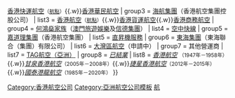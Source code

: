 {{Navbox
| name   = 香港航空公司
| title  = {{Flagicon|HKG|size=25px}} 以[[香港]]作為總部的航空公司
| state  = autocollapse
| style  = width:100%
| groupstyle = text-align:left; vertical-align:middle; background:#efefef;
| belowstyle = text-align: left;
| group2 = [[太古集團]]（國泰航空集團）
| list2  = [[國泰航空]]（[[國泰貨運]]）<small>（[[國泰航空航点|航点]]）</small>{{.w}}[[香港快運航空]]<small>（[[香港快運航空航點|航點]]）</small>{{.w}}[[香港華民航空]]
| group3 = [[海航集團]]（香港航空集團控股公司）
| list3  = [[香港航空]]<small>（[[香港航空航點|航點]]）</small>{{.w}}[[香港貨運航空]]{{.w}}[[香港商務航空]]
| group4 = [[何鴻燊家族]]（[[澳門旅遊娛樂]]及[[信德集團]]）
| list4  = [[空中快線直升機有限公司|空中快線]] 
| group5 = [[嘉道理家族|嘉道理集團]]（香港航空集團）
| list5  = [[直昇機服務（香港）|直昇機服務]]
| group6 = [[東海集團]]（東海聯合（集團）有限公司）
| list6  = [[大灣區航空]]（申請中）
| group7 = 其他營運商
| list7  = [[TAG航空（亞洲）]]
| group8 = ''[[香港已歇業航空公司列表|已結業]]''
| list8  = ''[[香港航空 (1947年)|香港航空]]'' <small>（1947年－1958年）</small>{{.w}}''[[甘泉香港航空]]''<small>（2005年－2008年）</small>{{.w}}''[[捷星香港航空]]''<small>（2012年－2015年）</small>{{.w}}''[[國泰港龍航空]]''<small>（1985年－2020年）</small>
}}
<noinclude>
[[Category:香港航空公司]]
[[Category:亞洲航空公司模板]]
[[Category:香港交通導航模板|航]]
</noinclude>
